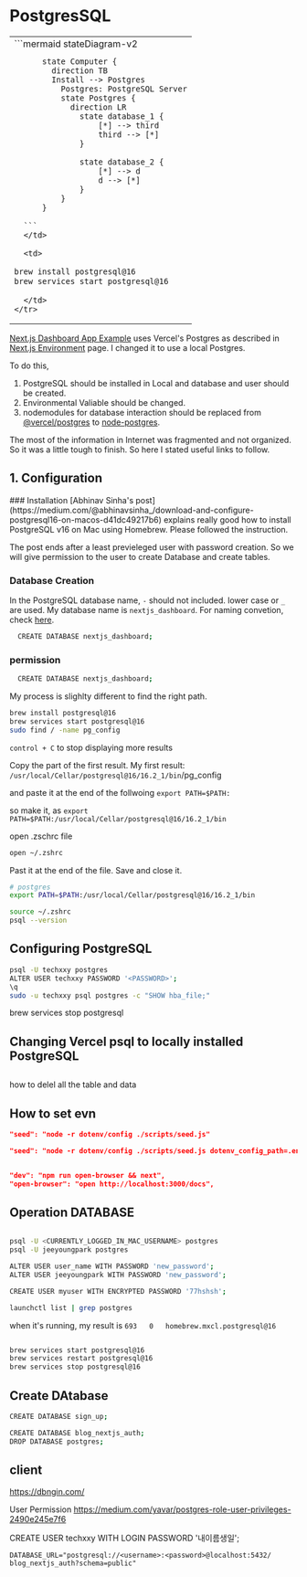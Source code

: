 
# PostgresSQL

<table>
  <tbody>
    <tr>
      <td>
      ```mermaid
      stateDiagram-v2

          state Computer {
            direction TB
            Install --> Postgres
              Postgres: PostgreSQL Server
              state Postgres {
                direction LR
                  state database_1 {
                      [*] --> third
                      third --> [*]
                  }

                  state database_2 {
                      [*] --> d
                      d --> [*]
                  }
              }
          }

      ```
      </td>
      
      <td>
``` zsh
brew install postgresql@16
brew services start postgresql@16
```
      </td>
    </tr>
  </tbody>
</table>




[Next.js Dashboard App Example](https://nextjs.org/learn/dashboard-app) uses Vercel's Postgres as described in [Next.js Environment](nextjs) page. I changed it to use a local Postgres.

To do this,

1. PostgreSQL should be installed in Local and database and user should be created.
2. Environmental Valiable should be changed.
3. nodemodules for database interaction should be replaced from [@vercel/postgres](https://vercel.com/docs/storage/vercel-postgres/sdk) to [node-postgres](https://node-postgres.com/features/connecting).

The most of the information in Internet was fragmented and not organized. So it was a little tough to finish. So here I stated useful links to follow.

## 1. Configuration

<Steps>
  ### Installation 
  [Abhinav Sinha's post](https://medium.com/@abhinavsinha_/download-and-configure-postgresql16-on-macos-d41dc49217b6) explains really good how to install PostgreSQL v16 on Mac using Homebrew. Please followed the instruction. 
  
  The post ends after  a least previeleged user with password creation. So we will give permission to the user to create Database and create tables.

  ### Database Creation
  In the PostgreSQL database name, ``-`` should not included. lower case or ``_`` are used. My database name is ``nextjs_dashboard``. For naming convetion, check [here](https://stackoverflow.com/a/2878408).

  ```zsh 
    CREATE DATABASE nextjs_dashboard; 
  ``` 


  ### permission

</Steps>


```zsh CREATE DATABASE database_name;
  CREATE DATABASE nextjs_dashboard; 
``` 



My process is slighlty different to find the right path.

```zsh
brew install postgresql@16
brew services start postgresql@16
sudo find / -name pg_config
```

`control + C` to stop displaying more results

Copy the part of the first result. My first result:
`/usr/local/Cellar/postgresql@16/16.2_1/bin`/pg_config

and paste it at the end of the follwoing
`export PATH=$PATH:`

so make it, as `export PATH=$PATH:/usr/local/Cellar/postgresql@16/16.2_1/bin`

open .zschrc file

```zsh copy
open ~/.zshrc
```

Past it at the end of the file.
Save and close it.

```zsh filename=".zshrc"
# postgres
export PATH=$PATH:/usr/local/Cellar/postgresql@16/16.2_1/bin
```

```zsh
source ~/.zshrc
psql --version
```

## Configuring PostgreSQL

```zsh
psql -U techxxy postgres
ALTER USER techxxy PASSWORD '<PASSWORD>';
\q
sudo -u techxxy psql postgres -c "SHOW hba_file;"
```

brew services stop postgresql

## Changing Vercel psql to locally installed PostgreSQL

##

how to delel all the table and data

## How to set evn

```json filename="package.json"
"seed": "node -r dotenv/config ./scripts/seed.js"
```

```json filename="package.json"
"seed": "node -r dotenv/config ./scripts/seed.js dotenv_config_path=.env.local"
```

```json filename = package.json

"dev": "npm run open-browser && next",
"open-browser": "open http://localhost:3000/docs",

```

## Operation DATABASE
```zsh filename=""
```


```zsh filename=""
psql -U <CURRENTLY_LOGGED_IN_MAC_USERNAME> postgres
psql -U jeeyoungpark postgres
```

```zsh filename="assign passwaord to this user"
ALTER USER user_name WITH PASSWORD 'new_password';
ALTER USER jeeyoungpark WITH PASSWORD 'new_password';
```

```zsh filename=""
CREATE USER myuser WITH ENCRYPTED PASSWORD '77hshsh';
```

```zsh filename="To check the status"
launchctl list | grep postgres
```
when it's running, my result is ``693	0	homebrew.mxcl.postgresql@16``

```zsh filename="To start now and relaunch at login"

brew services start postgresql@16
brew services restart postgresql@16
brew services stop postgresql@16
```

## Create DAtabase
```zsh filename=""
CREATE DATABASE sign_up;
```

```zsh filename=""
CREATE DATABASE blog_nextjs_auth;
DROP DATABASE postgres;
```


## client

https://dbngin.com/

User Permission
https://medium.com/yavar/postgres-role-user-privileges-2490e245e7f6

CREATE USER techxxy WITH LOGIN PASSWORD '내이름생일';

```env filename=".evn"
DATABASE_URL="postgresql://<username>:<password>@localhost:5432/ blog_nextjs_auth?schema=public"
```

